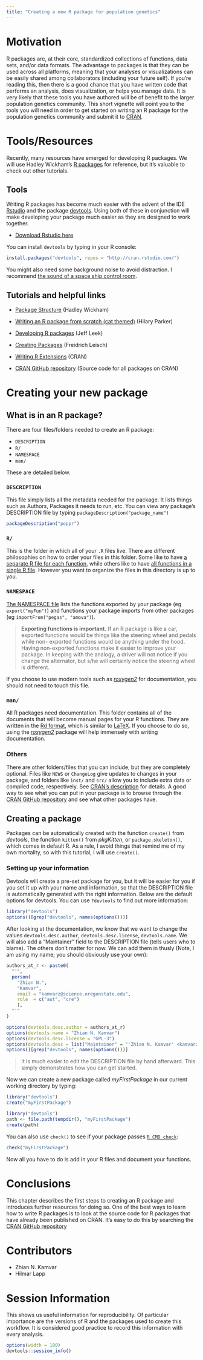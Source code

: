 ```yaml
---
title: "Creating a new R package for population genetics"
---
```


# Motivation

R packages are, at their core, standardized collections of functions, data sets,
and/or data formats. The advantage to packages is that they can be used across
all platforms, meaning that your analyses or visualizations can be easily shared
among collaborators (including your future self). If you're reading this, then
there is a good chance that you have written code that performs an analysis,
does visualization, or helps you manage data. It is very likely that these tools
you have authored will be of benefit to the larger population genetics
community. This short vignette will point you to the tools you will need in
order to get started on writing an R package for the population genetics
community and submit it to [CRAN](http://cran.r-project.org).

# Tools/Resources

Recently, many resources have emerged for developing R packages. We will use 
Hadley Wickham's [R packages](http://r-pkgs.had.co.nz/) for reference, but it's 
valuable to check out other tutorials.

## Tools

Writing R packages has become much easier with the advent of the IDE
[Rstudio](http://rstudio.org) and the package
[devtools](https://github.com/devtools). Using both of these in conjunction will
make developing your package much easier as they are designed to work together.

- [Download Rstudio here](http://rstudio.org/download)

You can install `devtools` by typing in your R console:

```r
install.packages("devtools", repos = "http://cran.rstudio.com/")
```

You might also need some background noise to avoid distraction. I recommend 
[the sound of a space ship control room](http://mynoise.net/NoiseMachines/spaceshipNoiseGenerator.php).

## Tutorials and helpful links

- [Package Structure](http://r-pkgs.had.co.nz/package.html) (Hadley Wickham)
- [Writing an R package from scratch (cat themed)](http://hilaryparker.com/2014/04/29/writing-an-r-package-from-scratch/) (Hilary Parker)
- [Developing R packages](https://github.com/jtleek/rpackages) (Jeff Leek)
- [Creating Packages](http://cran.r-project.org/doc/contrib/Leisch-CreatingPackages.pdf) (Freidrich Leisch)
- [Writing R Extensions](http://cran.r-project.org/doc/manuals/r-release/R-exts.html) (CRAN)

- [CRAN GitHub repository](http://cran.github.io) (Source code for all packages on CRAN)

# Creating your new package

## What is in an R package?

There are four files/folders needed to create an R package:

- `DESCRIPTION`
- `R/`
- `NAMESPACE`
- `man/`

These are detailed below.

### `DESCRIPTION` 

This file simply lists all the metadata needed for the package. It lists things
such as Authors, Packages it needs to run, etc. You can view any package's
DESCRIPTION file by typing `packageDescription("package_name")`

```r
packageDescription("poppr")
``` 
 
### `R/`

This is the folder in which all of your `.R` files live. There are different
philosophies on how to order your files in this folder. Some like to have [a
separate R file for each
function](https://github.com/dwinter/mmod/tree/master/R), while others like to
have [all functions in a single R
file](https://github.com/liamrevell/Rphylip/tree/master/Rphylip/R). However you
want to organize the files in this directory is up to you.

### `NAMESPACE`

[The NAMESPACE file](http://r-pkgs.had.co.nz/namespace.html) lists the functions
exported by your package (eg `export("myFun")`) and functions your package
imports from other packages (eg `importFrom("pegas", "amova")`). 

> **Exporting functions is important.** If an R package is like a car, exported
> functions would be things like the steering wheel and pedals while non-
> exported functions would be anything under the hood. Having non-exported
> functions make it easier to improve your package. In keeping with the analogy,
> a driver will not notice if you change the alternator, but s/he will certainly
> notice the steering wheel is different.

If you choose to use modern tools such as [*roxygen2*
](http://cran.r-project.org/web/packages/roxygen2/vignettes/roxygen2.html) for
documentation, you should not need to touch this file.

### `man/`

All R packages need documentation. This folder contains all of the documents
that will become manual pages for your R functions. They are written in the [Rd
format](http://cran.r-project.org/doc/manuals/r-release/R-exts.html#Rd-format),
which is similar to [LaTeX](http://latex-project.org/). If you choose to do
so, using the [*roxygen2*
](http://cran.r-project.org/web/packages/roxygen2/vignettes/roxygen2.html)
package will help immensely with writing documentation.

### Others

There are other folders/files that you can include, but they are completely
optional. Files like `NEWS` or `ChangeLog` give updates to changes in your
package, and folders like `inst/` and `src/` allow you to include extra data or
compiled code, respectively. See [CRAN's
description](http://cran.r-project.org/doc/manuals/r-release/R-exts.html#Package-structure) 
for details. A good way to see what you can put in your package is to browse
through the [CRAN GitHub repository](http://cran.github.io) and see what other
packages have.


## Creating a package

Packages can be automatically created with the function `create()` from
*devtools*, the function `kitten()` from *pkgKitten*, or `package.skeleton()`,
which comes in default R. As a rule, I avoid things that remind me of my own
mortality, so with this tutorial, I will use `create()`.


### Setting up your information

Devtools will create a pre-set package for you, but it will be easier for you
if you set it up with your name and information, so that the DESCRIPTION file
is automatically generated with the right information. Below are the default
options for devtools. You can use `?devtools` to find out more information:

```r
library("devtools")
options()[grep("devtools", names(options()))]
```

After looking at the documentation, we know that we want to change the values
`devtools.desc.author`, `devtools.desc.license`, `devtools.name`. We will also
add a "Maintainer" field to the DESCRIPTION file (tells users who to blame). The
others don't matter for now. We can add them in thusly (Note, I am using my
name; you should obviously use your own):

```r
authors_at_r <- paste0(
  "'",
  person(
    "Zhian N.", 
    "Kamvar", 
    email = "kamvarz@science.oregonstate.edu", 
    role  = c("aut", "cre")
    ),
  "'"
)

options(devtools.desc.author = authors_at_r)
options(devtools.name = "Zhian N. Kamvar")
options(devtools.desc.license = "GPL-3")
options(devtools.desc = list("Maintainer" = "'Zhian N. Kamvar' <kamvarz@science.oregonstate.edu>"))
options()[grep("devtools", names(options()))]
```
> It is much easier to edit the DESCRIPTION file by hand afterward. This simply
> demonstrates how you can get started.

Now we can create a new package called *myFirstPackage* in our current working
directory by typing:

```r
library("devtools")
create("myFirstPackage")
```

```r
library("devtools")
path <- file.path(tempdir(), "myFirstPackage")
create(path)
```

You can also use `check()` to see if your package passes [`R CMD
check`](http://r-pkgs.had.co.nz/check.html):

```r
check("myFirstPackage")
```

Now all you have to do is add in your R files and document your functions. 

# Conclusions

This chapter describes the first steps to creating an R package and introduces
further resources for doing so. One of the best ways to learn how to write R
packages is to look at the source code for R packages that have already been
published on CRAN. It's easy to do this by searching the [CRAN GitHub
repository](http://cran.github.io)

# Contributors

- Zhian N. Kamvar
- Hilmar Lapp

# Session Information

This shows us useful information for reproducibility. Of particular importance are the versions of R and the packages used to create this workflow. It is considered good practice to record this information with every analysis.

```r
options(width = 100)
devtools::session_info()
```
